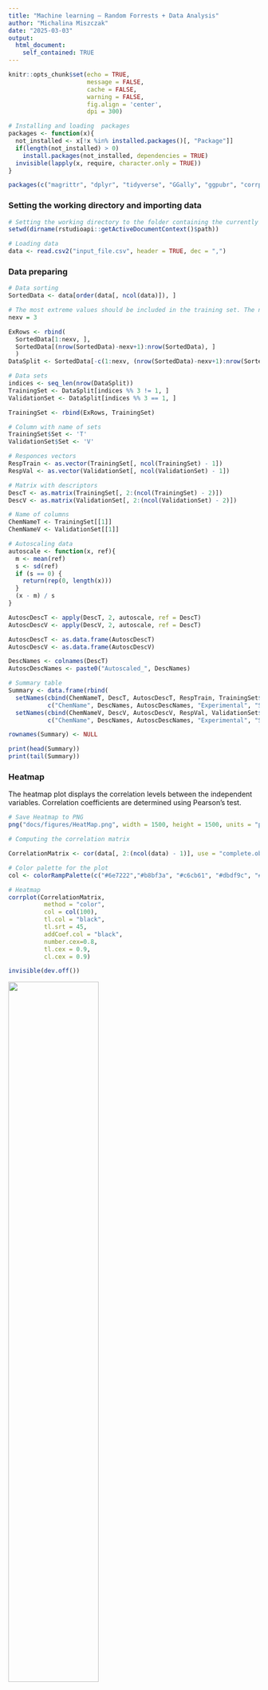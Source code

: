 ```yaml
---
title: "Machine learning – Random Forrests + Data Analysis"
author: "Michalina Miszczak"
date: "2025-03-03"
output: 
  html_document:  
    self_contained: TRUE
---
```


```r
knitr::opts_chunk$set(echo = TRUE, 
                      message = FALSE, 
                      cache = FALSE,
                      warning = FALSE,
                      fig.align = 'center',
                      dpi = 300)
```


```r
# Installing and loading  packages
packages <- function(x){
  not_installed <- x[!x %in% installed.packages()[, "Package"]]
  if(length(not_installed) > 0) 
    install.packages(not_installed, dependencies = TRUE)
  invisible(lapply(x, require, character.only = TRUE))
}

packages(c("magrittr", "dplyr", "tidyverse", "GGally", "ggpubr", "corrplot", "FactoMineR", "factoextra", "randomForest"))
```

### Setting the working directory and importing data

```r
# Setting the working directory to the folder containing the currently open file in RStudio
setwd(dirname(rstudioapi::getActiveDocumentContext()$path))

# Loading data
data <- read.csv2("input_file.csv", header = TRUE, dec = ",")
```


### Data preparing

```r
# Data sorting
SortedData <- data[order(data[, ncol(data)]), ]

# The most extreme values should be included in the training set. The number of rows with the lowest and highest values to be included in the training set: 
nexv = 3

ExRows <- rbind(
  SortedData[1:nexv, ], 
  SortedData[(nrow(SortedData)-nexv+1):nrow(SortedData), ]
  )
DataSplit <- SortedData[-c(1:nexv, (nrow(SortedData)-nexv+1):nrow(SortedData)), ]

# Data sets
indices <- seq_len(nrow(DataSplit))
TrainingSet <- DataSplit[indices %% 3 != 1, ]
ValidationSet <- DataSplit[indices %% 3 == 1, ]

TrainingSet <- rbind(ExRows, TrainingSet)

# Column with name of sets
TrainingSet$Set <- 'T'
ValidationSet$Set <- 'V'

# Responces vectors
RespTrain <- as.vector(TrainingSet[, ncol(TrainingSet) - 1])
RespVal <- as.vector(ValidationSet[, ncol(ValidationSet) - 1])

# Matrix with descriptors
DescT <- as.matrix(TrainingSet[, 2:(ncol(TrainingSet) - 2)])
DescV <- as.matrix(ValidationSet[, 2:(ncol(ValidationSet) - 2)])

# Name of columns
ChemNameT <- TrainingSet[[1]]
ChemNameV <- ValidationSet[[1]]

# Autoscaling data
autoscale <- function(x, ref){
  m <- mean(ref)
  s <- sd(ref)
  if (s == 0) {
    return(rep(0, length(x)))  
  }
  (x - m) / s
}

AutoscDescT <- apply(DescT, 2, autoscale, ref = DescT)
AutoscDescV <- apply(DescV, 2, autoscale, ref = DescT)

AutoscDescT <- as.data.frame(AutoscDescT)
AutoscDescV <- as.data.frame(AutoscDescV)

DescNames <- colnames(DescT)
AutoscDescNames <- paste0("Autoscaled_", DescNames) 

# Summary table
Summary <- data.frame(rbind(
  setNames(cbind(ChemNameT, DescT, AutoscDescT, RespTrain, TrainingSet$Set), 
           c("ChemName", DescNames, AutoscDescNames, "Experimental", "Set")), 
  setNames(cbind(ChemNameV, DescV, AutoscDescV, RespVal, ValidationSet$Set), 
           c("ChemName", DescNames, AutoscDescNames, "Experimental", "Set"))))

rownames(Summary) <- NULL

print(head(Summary))
print(tail(Summary))

```

### Heatmap

The heatmap plot displays the correlation levels between the independent variables. Correlation coefficients are determined using Pearson's test.

```r
# Save Heatmap to PNG
png("docs/figures/HeatMap.png", width = 1500, height = 1500, units = "px", res = 300)

# Computing the correlation matrix

CorrelationMatrix <- cor(data[, 2:(ncol(data) - 1)], use = "complete.obs")

# Color palette for the plot
col <- colorRampPalette(c("#6e7222","#b8bf3a", "#c6cb61", "#dbdf9c", "#b3b0e5", "#5c57ac", "#2e2988", "#292479"))

# Heatmap
corrplot(CorrelationMatrix, 
          method = "color", 
          col = col(100), 
          tl.col = "black", 
          tl.srt = 45, 
          addCoef.col = "black", 
          number.cex=0.8,
          tl.cex = 0.9,
          cl.cex = 0.9)

invisible(dev.off())
```

![](docs/figures/HeatMap.png){width=60%}

### Boxplots 

The distribution of the dependent variable is shown across different doses and exposure durations to the nanomaterial. The boxplot highlights the toxicity values, with the median indicated by the thick line within the box. The box boundaries represent the first and third quartiles of the data, while the "whiskers" extend to 1.5 times the interquartile range (IQR) beyond the quartiles. Points beyond this range are identified as outliers.

```r
#Save Boxplot to PNG
png("docs/figures/Boxplot.png", width = 2400, height = 1440, units = "px", res = 300)

# Arranging two plots horizontally in a single graphic
par(mfrow = c(1,2))

# Boxplots
boxplot(TDNA~ Dose, 
        data = data,
        col = "#09938F", 
        xlab = "Dose", 
        ylab = "%TDNA", 
        main = "Distribution of %TDNA values",
        cex.axis = 0.5, 
        cex.lab = 1,    
        cex.main = 1.2)
boxplot(TDNA~ Day, 
        data = data,
        col = "#8f0993", 
        xlab = "Day", 
        ylab = "%TDNA", 
        main = "Distribution of %TDNA values",
        cex.axis = 0.5, 
        cex.lab = 1,    
        cex.main = 1.2)

invisible(dev.off())
```

![](docs/figures/Boxplot.png)

### PCA analysis 

```r
# Selecting data for PCA
DataPCA <- data[, -c(1, ncol(data))]
# PCA
ResultsPCA <-  PCA(DataPCA, scale.unit = TRUE, ncp = 5, graph = FALSE)

EigenValues <- ResultsPCA$eig 

print(EigenValues)

# Setting the maximum value on the Y-axis
MaxYEV <- max(EigenValues[, "percentage of variance"]) + 5 
# Save Scree plot to PNG
png("docs/figures/EigenValues.png", width = 2400, height = 1900, units = "px", res = 300)
# Scree plot
fviz_eig(ResultsPCA, 
         addlabels = TRUE, 
         main = "Scree plot",
         col = "#09938F",              
         barfill = "#09938F",   
         border = "black",
         ylim = c(0, MaxYEV)) +
  theme(
    panel.grid.major.x = element_blank(), 
    panel.grid.minor.y = element_blank(),
    panel.grid.major.y = element_blank(), 
    panel.grid.minor.x = element_blank(),
    panel.background = element_rect(fill = "white", color = NA), 
    plot.title = element_text(hjust = 0.5, size = 18, face = "bold"),
    axis.title = element_text(size = 15))
invisible(dev.off())

# Save Contributions plot to PNG
png("docs/figures/Correlation_circle.png", width = 2400, height = 1440, units = "px", res = 300)
# Contributions plot
fviz_pca_var(ResultsPCA, 
             col.var = "contrib",
             gradient.cols = c("#9ab7bf", "#366f7f", "#033c4c")) +
  ggtitle("PCA Variable Contributions") +
  theme(
    panel.grid.major.x = element_blank(), 
    panel.grid.minor.y = element_blank(),
    panel.grid.major.y = element_blank(),
    panel.grid.minor.x = element_blank(),
    panel.background = element_rect(fill = "white", color = NA), 
    plot.title = element_text(hjust = 0.5, size = 18, face = "bold"),
    axis.title = element_text(size = 15),
    legend.title = element_text(size = 13),
    legend.text = element_text(size = 11)) +
  labs(color = "Contribution") 
invisible(dev.off())

# Save Biplot to PNG
png("docs/figures/Biplot.png", width = 2400, height = 1900, units = "px", res = 300)
TDNA_PCA <- as.numeric(data$TDNA)
Day_PCA <- as.factor(data$Day)
# Biplot
fviz_pca_biplot(ResultsPCA, 
                # Endpoits
                geom.ind = "point",
                fill.ind = Day_PCA, # color the points based on the day number
                col.ind = "black",
                pointshape = 21, 
                pointsize = TDNA_PCA, # point size depends on toxicity value
                palette = "Dark2",
                repel = TRUE,
                addEllipses = TRUE,
                # Variables 
                col.var = "contrib",
                gradient.cols = c("#9ab7bf", "#366f7f", "#033c4c"),
                
                legend.title = list(fill = "Day", color = "Contribution of variables", size = "Toxicity value")) + 
  labs(title = "PCA", x = "PC1 (41.7%)", y = "PC2 (27.6%)") + 
  theme_bw() + 
  theme(
    plot.title = element_text(hjust = 0.5, size = 18, face = "bold"),
    axis.title = element_text(size = 15),
    legend.title = element_text(size = 13),
    legend.text = element_text(size = 11)) 
invisible(dev.off())
```

### Scree plot

The Scree plot displays the eigenvalues for each principal component in PCA, indicating how much variance in the data is explained by each component. The plot helps identify which components have the most significant impact on the data, allowing for the selection of the number of components for further analysis.

![](docs/figures/EigenValues.png){width=70%}

### PCA Variable Contributions

The correlation between a variable and a principal component (PC) is used as the coordinates of the variable on the PC. The contribution represents the proportion of a variable's contribution to a given principal component, expressed as a percentage. 

* Positively correlated variables are grouped together.

* Negatively correlated variables are positioned on opposite sides of the plot origin (opposed quadrants).

Variables that are correlated with PC1 and PC2 are the most important in explaining the variability in the data set.

Information adapted from the detailed study of Principal Component Analysis available at: https://f0nzie.github.io/machine_learning_compilation/detailed-study-of-principal-component-analysis.html

![](docs/figures/Correlation_circle.png)

* Dose: A weak negative contribution to PC1 and a moderate positive contribution to PC2.

* Day: A weak positive contribution to PC1 and a large positive contribution to PC2.

* Aspect ratio: A large positive contribution to PC1 and a weak positive contribution to PC2.

* BET_SSA: A large positive contribution to PC1 and a weak positive contribution to PC2.

* Aspect ratio and BET_SSA are strongly correlated with each other.


### PCA Biplot 

A biplot simultaneously presents the distribution of observations and the contribution of variables. Four key pieces of information can be extracted from it:

1. Distribution of observations: The distance between points indicates the similarity between observations—observations that are closer together are more similar with respect to the variables.

2. Contribution of variables: The direction of the vectors indicates the direction in which the variables have the greatest influence on the principal components, while the length of the vector reflects the strength of this influence. The longer the vector, the stronger the contribution of the variable to the respective component.

3. Relationships between variables: Variables represented by vectors in the same direction are positively correlated, whereas those in opposite directions exhibit negative correlation. Variables that are orthogonal to each other are independent (uncorrelated).

4. Interactions between observations and variables: It is also possible to observe how individual variables influence the positioning of observations in the principal component space. Observations that are close to a given variable’s vector have a high value for that variable.


![](docs/figures/Biplot.png)

### Results 

```r
# Metrics 
R2Q2 <- function(experimental, predicted) {
  return(1 - sum((experimental - predicted)^2, na.rm = TRUE) / sum((experimental - mean(experimental, na.rm = TRUE))^2, na.rm = TRUE))
}
RMSE <- function(experimental, predicted) {
  return(sqrt(mean((experimental - predicted)^2, na.rm = TRUE)))
}

# Grid parameters 
set.seed(8)

SampizePerc <- floor(nrow(AutoscDescT) * c(0.5, 0.7, 0.9, 1)) 

grid <- expand.grid(ntree = c(500, 750, 1000),
                    mtry = seq(2, 4, by = 1),
                    nodesize = c(1, 5, 10, 20),
                    sampsize = SampizePerc, 
                    maxnodes = seq(5, 25, by = 5))

# Table for resuts
results <- data.frame(ntree = numeric(), mtry = numeric(), nodesize = numeric(), sampsize = numeric(), maxnodes = numeric(), Q2 = numeric(), RMSEext = numeric(), R2 = numeric(), RMSEext = numeric())

# Grid search 
for (i in 1:nrow(grid)) {
  params <- grid[i,]
    set.seed(8)
    model <- randomForest(x = AutoscDescT, RespTrain, 
                          ntree = params$ntree, 
                          mtry = params$mtry, 
                          nodesize = params$nodesize, 
                          sampsize = params$sampsize, 
                          maxnodes = params$maxnodes, 
                          replace = TRUE, 
                          importance = TRUE, 
                          do.trace = FALSE)  
    
    RespTrainPred <- predict(model, newdata = AutoscDescT)
    RespValPred <- predict(model, newdata = AutoscDescV)
  
    R2 <- R2Q2(RespTrain, RespTrainPred)
    RMSEc <- RMSE(RespTrain, RespTrainPred)
    Q2 <- R2Q2(RespVal, RespValPred)
    RMSEext <- RMSE(RespVal, RespValPred)
  
  # First selection 
  if (Q2 > 0.85) {
  results <- rbind(results, data.frame(ntree = params$ntree, 
                                       mtry = params$mtry, 
                                       nodesize = params$nodesize, 
                                       sampsize = params$sampsize, 
                                       maxnodes = params$maxnodes, 
                                       Q2 = Q2, 
                                       RMSEext = RMSEext, 
                                       R2 = R2,
                                       RMSEc = RMSEc))
  }
}

# The secon selection
ResultSort <- results[order(-results$Q2), ]
BestRes <- head(ResultSort)

print(BestRes)
```

The primary evaluation of a model relies on the R² and Q² parameters. R² measures how well the data fit the model, while Q² assesses its predictive power. A key threshold for both is 0.7—values above this indicate good data fit and strong predictive performance. Additionally, the difference between R² and Q² matters; if it exceeds 0.3, it may signal overfitting. For example, with Q² = 0.89 and R² = 0.94, the model's performance is considered satisfactory. The RMSEc (Root Mean Squared Error of calibration) and RMSEext (Root Mean Squared Error of validation) values should be as low as possible and close to each other.

### Leave-One-Out Cross-Validation 

The Leave-One-Out Cross-Validation (LOO CV) method is particularly useful for small to medium-sized datasets, as it can be computationally intensive. The method works by sequentially excluding one data point from the training set, recalibrating the model, and then making a prediction for the excluded point. The model's statistics, such as Qcv and RMSEext, follow the same principles as the calibration and external validation statistics described earlier. These metrics help determine whether the model is stable and robust against the removal of individual data points.

```r
#Table for results
resultscv <- data.frame(ntree = numeric(), mtry = numeric(), nodesize = numeric(), sampsize = numeric(), maxnodes = numeric(), Q2cv = numeric(), RMSEcv = numeric())

# Loop for parameters
for (i in 1:nrow(BestRes)) {
  HypParm <- BestRes[i, ]
  
  TrainPredLoo <- numeric(length(RespTrain))
  # Loop for crossvalidation
  for (j in 1:length(RespTrain)) {
    TrainIndicates <- setdiff(1:length(RespTrain), j)
    TrainSetLoo <- AutoscDescT[TrainIndicates, ]
    RespTrainLoo <- RespTrain[TrainIndicates]  
    ValSetLoo <- AutoscDescT[j, , drop = FALSE]
    RespValLoo <- RespTrain[j]
    
    set.seed(8)
    # In the training set, there is one less element.
    sampsizevalue <- HypParm$sampsize - 1
    
    model <- randomForest(x = TrainSetLoo, y = RespTrainLoo, 
                          ntree = HypParm$ntree, 
                          mtry = HypParm$mtry, 
                          nodesize = HypParm$nodesize, 
                          sampsize = sampsizevalue, 
                          maxnodes = HypParm$maxnodes, 
                          replace = TRUE, 
                          importance = TRUE, 
                          do.trace = FALSE)  
    
    PredLoo <- predict(model, newdata = ValSetLoo)
    
    TrainPredLoo[j] <- PredLoo
  }
  Q2cv <- R2Q2(RespTrain, TrainPredLoo)
  RMSEcv <- RMSE(RespTrain, TrainPredLoo)

  resultscv <- rbind(resultscv, data.frame(ntree = HypParm$ntree, 
                                       mtry = HypParm$mtry, 
                                       nodesize = HypParm$nodesize, 
                                       sampsize = HypParm$sampsize, 
                                       maxnodes = HypParm$maxnodes, 
                                       Q2cv = Q2cv, 
                                       RMSEcv = RMSEcv))
}

ResultsAll<- cbind(resultscv, Q2ext = BestRes$Q2, RMSEext = BestRes$RMSEext, R2 = BestRes$R2, RMSEc = BestRes$RMSEc)
print(ResultsAll)
```

### The best model

The models obtained from the above calculations are very similar to each other, so the model with the highest values of R² and Q² was selected.

```r
# Function for MAE calculation
MAE <- function(experimental, predicted) {
  mean(abs(experimental - predicted), na.rm = TRUE)
}

# Training
set.seed(8)
FinalModel <- randomForest(x = AutoscDescT, y = RespTrain, 
                           ntree = HypParm$ntree, 
                           mtry = HypParm$mtry, 
                           nodesize = HypParm$nodesize, 
                           sampsize = sampsizevalue, 
                           maxnodes = HypParm$maxnodes, 
                           replace = TRUE, 
                           importance = TRUE, 
                           do.trace = FALSE)  
    
RespTrainPred <- predict(FinalModel, newdata = AutoscDescT)
RespValPred <- predict(FinalModel, newdata = AutoscDescV)

ResidualsTrain <- RespTrain - RespTrainPred
ResidualsVal <- RespVal - RespValPred

R2 <- ResultsAll$R2[1]
RMSEc <- ResultsAll$RMSEc[1]
MAEt <- MAE(RespTrain, RespTrainPred)
Q2ext <- ResultsAll$Q2ext[1]
RMSEext <- ResultsAll$RMSEext[1]
Q2cv <- ResultsAll$Q2cv[1]
RMSEcv <- ResultsAll$RMSEcv[1]

SummaryModel <- cbind(Summary, PredictedTox = c(RespTrainPred, RespValPred), Residuals = c(ResidualsTrain, ResidualsVal))
print(head(SummaryModel))
print(tail(SummaryModel))
print(paste("Results of model: R2 = ", round(R2, 2), "RMSEc = ", round(RMSEc, 2), "Q2ext = ", round(Q2ext, 2), "RMSEext = ", round(RMSEext, 2), "Q2cv = ", round(Q2cv, 2), "RMSEcv =", round(RMSEcv, 2), "MAE = ", round(MAEt, 2)))
```

### Residual density 

In a well-fitting model, the residuals should follow a normal distribution.

```r
MaxDens <- as.numeric(ceiling(max(SummaryModel$Residuals)))
MinDens <- as.numeric(floor(min(SummaryModel$Residuals)))

# The first plot
DensityPlot <- ggdensity((SummaryModel),
                          x = "Residuals",
                          size = 0.7,
                          fill = "Set", 
                          palette = c("#004AF5", "#F7B213")) +
  scale_x_continuous(limits = c(MinDens, MaxDens)) +
  scale_fill_manual(values = c("T" = "#004AF5", "V" = "#F7B213"), 
                    labels = c("Training Set", "Validation Set"))

DensityPlot <- ggpar(DensityPlot, legend.title = "", legend = "top", xlab = "", 
                      ylab = "Residual density %TDNA BAL", ggtheme = theme_bw())

DensityPlot <- DensityPlot + 
  theme(panel.grid.major = element_blank(), 
        panel.grid.minor = element_blank(),
        panel.border = element_rect(colour = "black", size = 1),
        panel.background = element_rect(fill = "#faf8ef"), 
        axis.title.y = element_text(size = 15), 
        legend.text = element_text(face = "bold", size = 10))

# Save Residual density plot to PNG
ggsave("docs/figures/ResDens.png", plot = DensityPlot, width = 1500, height = 1500, units = "px", dpi = 300)
```

![](docs/figures/ResDens.png){width=60%}

### Observed versus predicted plot 

Scatter plot of experimentally determined versus predicted values. The straight line indicates a perfect match between the experimental and predicted values.

```r
# Selection of columns for analysis
ObvsPred <- SummaryModel[(ncol(SummaryModel) - 3):(ncol(SummaryModel) - 1)]
MaxRespo <- as.numeric(ceiling(max(ObvsPred[, c(1, 3)], na.rm = TRUE))) + 0.1

# Plot
ObvsPredPlot <- ggplot(ObvsPred) +
  geom_abline(intercept = 0, slope = 1, linetype = "dashed", colour = "#7F7F7F", alpha = 1, size = 1.5) +
  
  geom_point(data = subset(ObvsPred, Set == "T"), 
             aes(x = Experimental, y = PredictedTox, fill = "Training Set %TDNA BAL", shape = "Training Set %TDNA BAL"), 
             size = 6.5, alpha = 0.8, stroke = 0.9) +
  
  geom_point(data = subset(ObvsPred, Set == "V"), 
             aes(x = Experimental, y = PredictedTox, fill = "Validation Set %TDNA BAL", shape = "Validation Set %TDNA BAL"), 
             size = 5, alpha = 0.5, stroke = 0.9) +
  theme_bw() +
  xlab(paste("Experimental %TDNA BAL toxicity")) +
  ylab(paste("Predicted %TDNA BAL toxicity")) +
  theme(axis.title.x = element_text(size = 15),
        axis.title.y = element_text(size = 15)) +
  scale_x_continuous(limits = c(0, MaxRespo)) +
  scale_y_continuous(limits = c(0, MaxRespo)) +
  scale_fill_manual(name = "", 
                    values = c("Training Set %TDNA BAL" = "#004AF5", 
                               "Validation Set %TDNA BAL" = "#c5f500")) +
  scale_shape_manual(name = "", 
                     values = c("Training Set %TDNA BAL" = 21, 
                                "Validation Set %TDNA BAL" = 22)) +
  theme(legend.position = "top", 
        legend.text = element_text(face = "bold", size = 10),
        panel.grid.major = element_blank(), 
        panel.grid.minor = element_blank())

# Save Residual density plot to PNG
ggsave("docs/figures/ObvsPredPlot.png", plot = ObvsPredPlot, width = 2000, height = 1500, units = "px", dpi = 300)
```

![](docs/figures/ObvsPredPlot.png){width=60%}
### William's plot 

A Williams plot offers a visual representation of this relationship, plotting leverage values against cross-validated standardized residuals to identify response outliers and/or structurally distinct chemicals that fall outside the applicability domain. The critical leverage value (h* ), representing the cut-off distance from the centroid, is generally set at h* = 3(M + 1)/N, where M is the number of descriptors (i.e., independent variables) in the model, and N is the number of TS compounds. The boundaries of the applicability domain with respect to the response space were defined by the limit of ±3 standardized residuals. Predictions were considered reliable and trustworthy, providing a high level of assurance only when the query compound fell within a square area bounded by ±3 standard deviation units and the leverage threshold (h*).

```r
#Leverage threshold 
h_l <- 3*(ncol(AutoscDescT)+1)/nrow(AutoscDescT)

TrainMatrix <- data.matrix(AutoscDescT) 
ValMatrix <- data.matrix(AutoscDescV)
TrainMatrixT <- t(TrainMatrix)
MultpMatrix <- TrainMatrixT %*% TrainMatrix
InvMatrix <- solve(MultpMatrix)

hTrainValue <- numeric()

# Leverage values
for (idx in 1:nrow(TrainMatrix)) {
  xi_t <- t(as.matrix(TrainMatrix[idx, ]))
  xi <- as.matrix(TrainMatrix[idx, ])
  hi <- xi_t %*% InvMatrix %*% xi
  hTrainValue <- c(hTrainValue, hi)
}

hValValue <- numeric()

for (idx in 1:nrow(ValMatrix)) {
  xi_v <- t(as.matrix(ValMatrix[idx,]))
  xi <- as.matrix(ValMatrix[idx,])
  hi <- xi_v %*% InvMatrix %*% xi
  hValValue <- c(hValValue, hi)
}

# Standardized residuals
StandResTrain <- rep(NA, length(ResidualsTrain))

NaIdxT1 <- !is.na(ResidualsTrain)
StandResTrain[NaIdxT1] <- autoscale(ResidualsTrain[NaIdxT1], ResidualsTrain[NaIdxT1])

StandResVal <- rep(NA, length(ResidualsVal))

NaIdxV1 <- !is.na(ResidualsVal)
StandResVal[NaIdxV1] <- autoscale(ResidualsVal[NaIdxV1], ResidualsTrain[NaIdxT1])

TrainAD <- cbind(hTrainValue, StandResTrain)
ValAD <- cbind(hValValue, StandResVal)
ADdata <- cbind(as.data.frame(rbind(TrainAD, ValAD)), Set = SummaryModel$Set)

MaxLev <- as.numeric(ceiling(max(ADdata[,1]) * 10) / 10) 
MaxSRes <- abs(as.numeric(ceiling(max(ADdata[,2]))))
MinSRes <- abs(as.numeric(floor(min(ADdata[,2]))))
StRes <- max(MaxSRes, MinSRes)

# Plot
WilliamsPlot <- ggplot() +
  geom_hline(yintercept = c(-3, 3), linetype = "dashed", colour = "#7F7F7F", alpha = 1, size = 1) +
  geom_vline(xintercept = h_l, linetype = "dashed", colour = "#7F7F7F", alpha = 1, size = 1) +
  
  geom_point(data = subset(ADdata, Set == "T"), 
             aes(x = hTrainValue, y = StandResTrain, fill = "Training Set %TDNA BAL", shape = "Training Set %TDNA BAL"), 
             size = 6.5, alpha = 0.8, stroke = 0.9) +
  
  geom_point(data = subset(ADdata, Set == "V"), 
             aes(x = hTrainValue, y = StandResTrain, fill = "Validation Set %TDNA BAL", shape = "Validation Set %TDNA BAL"), 
             size = 5, alpha = 0.6, stroke = 0.9) +
  
  theme_bw() +
  xlab(paste("Leverages")) +
  ylab(paste("Standardized residuals")) +
  scale_x_continuous(limits = c(0, MaxLev)) +
  scale_y_continuous(limits = c(-StRes, StRes)) +
  scale_fill_manual(name = "", 
                    values = c("Training Set %TDNA BAL" = "#004AF5", 
                               "Validation Set %TDNA BAL" = "#c5f500")) +
  scale_shape_manual(name = "", 
                     values = c("Training Set %TDNA BAL" = 21, 
                                "Validation Set %TDNA BAL" = 22)) +
  theme(axis.title.x = element_text(size = 15),
        axis.title.y = element_text(size = 15),
        legend.position = "top", 
        legend.text = element_text(face = "bold", size = 10),
        panel.grid.major = element_blank(), 
        panel.grid.minor = element_blank())

# Save WilliamsPlot to PNG
ggsave("docs/figures/WilliamsPlot.png", plot = WilliamsPlot, width = 2000, height = 1500, units = "px", dpi = 300)
```

![](docs/figures/WilliamsPlot.png){width=60%}
